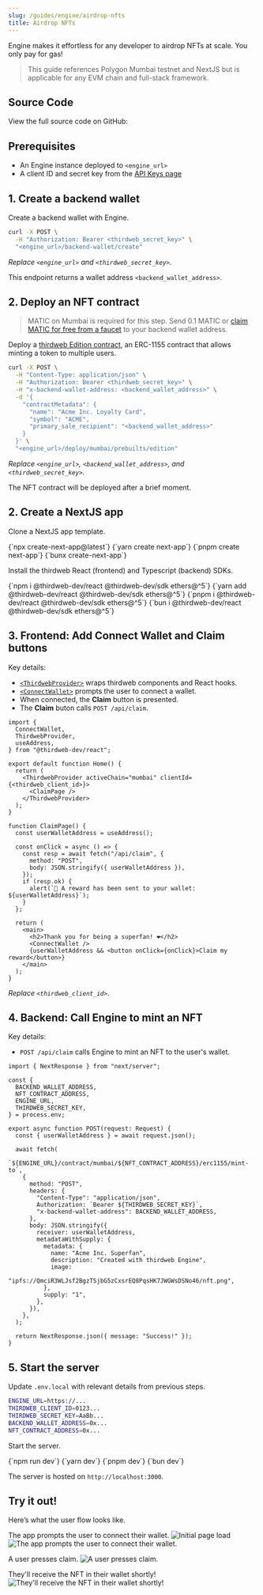 ```yaml
---
slug: /guides/engine/airdrop-nfts
title: Airdrop NFTs
---
```



Engine makes it effortless for any developer to airdrop NFTs at scale. You only pay for gas!

> This guide references Polygon Mumbai testnet and NextJS but is applicable for any EVM chain and full-stack framework.

## Source Code

View the full source code on GitHub:

<div className="col col--12" style={{ padding: 8 }}>
  <QuickstartCard
    name="Source Code"
    link="https://github.com/thirdweb-example/engine-minting-api"
    image="/assets/github-icon.webp"
  />
</div>

## Prerequisites

- An Engine instance deployed to `<engine_url>`
- A client ID and secret key from the [API Keys page](https://thirdweb.com/dashboard/settings/api-keys)

## 1. Create a backend wallet

Create a backend wallet with Engine.

```bash
curl -X POST \
  -H "Authorization: Bearer <thirdweb_secret_key>" \
  "<engine_url>/backend-wallet/create"
```

_Replace `<engine_url>` and `<thirdweb_secret_key>`._

This endpoint returns a wallet address `<backend_wallet_address>`.

## 2. Deploy an NFT contract

> MATIC on Mumbai is required for this step. Send 0.1 MATIC or [claim MATIC for free from a faucet](https://mumbaifaucet.com/) to your backend wallet address.

Deploy a [thirdweb Edition contract](https://thirdweb.com/thirdweb.eth/TokenERC1155), an ERC-1155 contract that allows minting a token to multiple users.

```bash
curl -X POST \
  -H "Content-Type: application/json" \
  -H "Authorization: Bearer <thirdweb_secret_key>" \
  -H "x-backend-wallet-address: <backend_wallet_address>" \
  -d '{
    "contractMetadata": {
      "name": "Acme Inc. Loyalty Card",
      "symbol": "ACME",
      "primary_sale_recipient": "<backend_wallet_address>"
    }
  }' \
  "<engine_url>/deploy/mumbai/prebuilts/edition"
```

_Replace `<engine_url>`, `<backend_wallet_address>`, and `<thirdweb_secret_key>`._

The NFT contract will be deployed after a brief moment.

## 2. Create a NextJS app

Clone a NextJS app template.

<Tabs>
  <TabItem value="npm" label="npm" default>
    <CodeBlock language="bash">{`npx create-next-app@latest`}</CodeBlock>
  </TabItem>
  <TabItem value="yarn" label="yarn">
    <CodeBlock language="bash">{`yarn create next-app`}</CodeBlock>
  </TabItem>
  <TabItem value="pnpm" label="pnpm">
    <CodeBlock language="bash">{`pnpm create next-app`}</CodeBlock>
  </TabItem>
  <TabItem value="bun" label="bun">
    <CodeBlock language="bash">{`bunx create-next-app`}</CodeBlock>
  </TabItem>
</Tabs>

Install the thirdweb React (frontend) and Typescript (backend) SDKs.

<Tabs>
  <TabItem value="npm" label="npm" default>
    <CodeBlock language="bash">{`npm i @thirdweb-dev/react @thirdweb-dev/sdk ethers@^5`}</CodeBlock>
  </TabItem>
  <TabItem value="yarn" label="yarn">
    <CodeBlock language="bash">{`yarn add @thirdweb-dev/react @thirdweb-dev/sdk ethers@^5`}</CodeBlock>
  </TabItem>
  <TabItem value="pnpm" label="pnpm">
    <CodeBlock language="bash">{`pnpm i @thirdweb-dev/react @thirdweb-dev/sdk ethers@^5`}</CodeBlock>
  </TabItem>
  <TabItem value="bun" label="bun">
    <CodeBlock language="bash">{`bun i @thirdweb-dev/react @thirdweb-dev/sdk ethers@^5`}</CodeBlock>
  </TabItem>
</Tabs>

## 3. Frontend: Add Connect Wallet and Claim buttons

Key details:

- [`<ThirdwebProvider>`](https://portal.thirdweb.com/react/react.thirdwebprovider) wraps thirdweb components and React hooks.
- [`<ConnectWallet>`](https://portal.thirdweb.com/react/react.connectwallet) prompts the user to connect a wallet.
- When connected, the **Claim** button is presented.
- The **Claim** buton calls `POST /api/claim`.

```tsx
import {
  ConnectWallet,
  ThirdwebProvider,
  useAddress,
} from "@thirdweb-dev/react";

export default function Home() {
  return (
    <ThirdwebProvider activeChain="mumbai" clientId={<thirdweb_client_id>}>
      <ClaimPage />
    </ThirdwebProvider>
  );
}

function ClaimPage() {
  const userWalletAddress = useAddress();

  const onClick = async () => {
    const resp = await fetch("/api/claim", {
      method: "POST",
      body: JSON.stringify({ userWalletAddress }),
    });
    if (resp.ok) {
      alert(`🎉 A reward has been sent to your wallet: ${userWalletAddress}`);
    }
  };

  return (
    <main>
      <h2>Thank you for being a superfan! ❤️</h2>
      <ConnectWallet />
      {userWalletAddress && <button onClick={onClick}>Claim my reward</button>}
    </main>
  );
}
```

_Replace `<thirdweb_client_id>`_.

## 4. Backend: Call Engine to mint an NFT

Key details:

- `POST /api/claim` calls Engine to mint an NFT to the user's wallet.

```tsx
import { NextResponse } from "next/server";

const {
  BACKEND_WALLET_ADDRESS,
  NFT_CONTRACT_ADDRESS,
  ENGINE_URL,
  THIRDWEB_SECRET_KEY,
} = process.env;

export async function POST(request: Request) {
  const { userWalletAddress } = await request.json();

  await fetch(
    `${ENGINE_URL}/contract/mumbai/${NFT_CONTRACT_ADDRESS}/erc1155/mint-to`,
    {
      method: "POST",
      headers: {
        "Content-Type": "application/json",
        Authorization: `Bearer ${THIRDWEB_SECRET_KEY}`,
        "x-backend-wallet-address": BACKEND_WALLET_ADDRESS,
      },
      body: JSON.stringify({
        receiver: userWalletAddress,
        metadataWithSupply: {
          metadata: {
            name: "Acme Inc. Superfan",
            description: "Created with thirdweb Engine",
            image:
              "ipfs://QmciR3WLJsf2BgzTSjbG5zCxsrEQ8PqsHK7JWGWsDSNo46/nft.png",
          },
          supply: "1",
        },
      }),
    },
  );

  return NextResponse.json({ message: "Success!" });
}
```

## 5. Start the server

Update `.env.local` with relevant details from previous steps.

```bash
ENGINE_URL=https://...
THIRDWEB_CLIENT_ID=0123...
THIRDWEB_SECRET_KEY=AaBb...
BACKEND_WALLET_ADDRESS=0x...
NFT_CONTRACT_ADDRESS=0x...
```

Start the server.

<Tabs>
  <TabItem value="npm" label="npm" default>
    <CodeBlock language="bash">{`npm run dev`}</CodeBlock>
  </TabItem>
  <TabItem value="yarn" label="yarn">
    <CodeBlock language="bash">{`yarn dev`}</CodeBlock>
  </TabItem>
  <TabItem value="pnpm" label="pnpm">
    <CodeBlock language="bash">{`pnpm dev`}</CodeBlock>
  </TabItem>
  <TabItem value="bun" label="bun">
    <CodeBlock language="bash">{`bun dev`}</CodeBlock>
  </TabItem>
</Tabs>

The server is hosted on `http://localhost:3000`.

## Try it out!

Here’s what the user flow looks like.

The app prompts the user to connect their wallet.
![Initial page load](../assets/airdrop-nfts-1.png)
![The app prompts the user to connect their wallet.](../assets/airdrop-nfts-2.png)

A user presses claim.
![A user presses claim.](../assets/airdrop-nfts-3.png)

They'll receive the NFT in their wallet shortly!
![They'll receive the NFT in their wallet shortly!](../assets/airdrop-nfts-4.png)
